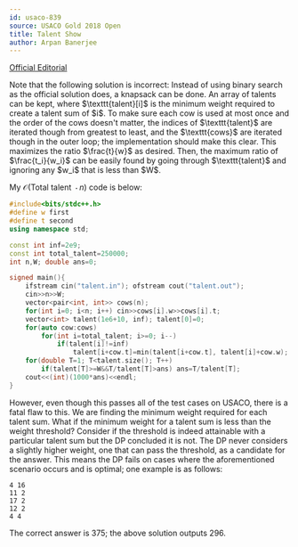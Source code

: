 ```yaml
---
id: usaco-839
source: USACO Gold 2018 Open
title: Talent Show
author: Arpan Banerjee
---
```


[Official Editorial](http://www.usaco.org/current/data/sol_talent_gold_open18.html)

<Warning title="Common Misconception">
Note that the following solution is incorrect: Instead of using binary search as the official solution does, a knapsack can be done. An array of talents can be kept, where $\texttt{talent}[i]$ is the minimum weight required to create a talent sum of $i$. To make sure each cow is used at most once and the order of the cows doesn't matter, the indices of $\texttt{talent}$ are iterated though from greatest to least, and the $\texttt{cows}$ are iterated though in the outer loop; the implementation should make this clear. This maximizes the ratio $\frac{t}{w}$ as desired. Then, the maximum ratio of $\frac{t_i}{w_i}$ can be easily found by going through $\texttt{talent}$ and ignoring any $w_i$ that is less than $W$. 

My $\mathcal{O}(\text{Total talent } \cdot n)$ code is below:

<Spoiler title="Show Code">
<LanguageSection>
<CPPSection>

```cpp
#include<bits/stdc++.h>
#define w first
#define t second
using namespace std;

const int inf=2e9;
const int total_talent=250000;
int n,W; double ans=0;

signed main(){
    ifstream cin("talent.in"); ofstream cout("talent.out");
    cin>>n>>W;
    vector<pair<int, int>> cows(n);
    for(int i=0; i<n; i++) cin>>cows[i].w>>cows[i].t;
    vector<int> talent(1e6+10, inf); talent[0]=0;
    for(auto cow:cows)
        for(int i=total_talent; i>=0; i--)
            if(talent[i]!=inf)
                talent[i+cow.t]=min(talent[i+cow.t], talent[i]+cow.w);
    for(double T=1; T<talent.size(); T++)
        if(talent[T]>=W&&T/talent[T]>ans) ans=T/talent[T];
    cout<<(int)(1000*ans)<<endl;
}
``` 
</CPPSection>
</LanguageSection>
</Spoiler>
However, even though this passes all of the test cases on USACO, there is a fatal flaw to this. We are finding the minimum weight required for each talent sum. What if the minimum weight for a talent sum is less than the weight threshold? Consider if the threshold is indeed attainable with a particular talent sum but the DP concluded it is not. The DP never considers a slightly higher weight, one that can pass the threshold, as a candidate for the answer. This means the DP fails on cases where the aforementioned scenario occurs and is optimal; one example is as follows:

```
4 16
11 2
17 2
12 2
4 4
```

The correct answer is 375; the above solution outputs 296. 
</Warning>

